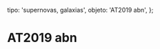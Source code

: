 
  tipo: 'supernovas, galaxias',
  objeto: 'AT2019 abn',
};

# AT2019 abn

<Imagen
  src="registro/ngc-5194_20190302_m51.jpg"
  fecha="20190302"
/>